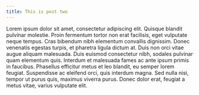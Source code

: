```yaml
---
title: This is post two
---
```


Lorem ipsum dolor sit amet, consectetur adipiscing elit. Quisque blandit pulvinar molestie. Proin fermentum tortor non erat facilisis, eget vulputate neque tempus. Cras bibendum nibh elementum convallis dignissim. Donec venenatis egestas turpis, et pharetra ligula dictum at. Duis non orci vitae augue aliquam malesuada. Duis euismod consectetur nibh, sodales pulvinar quam elementum quis. Interdum et malesuada fames ac ante ipsum primis in faucibus. Phasellus efficitur metus et leo blandit, eu semper lorem feugiat. Suspendisse ac eleifend orci, quis interdum magna. Sed nulla nisi, tempor ut purus quis, maximus viverra purus. Donec dolor erat, feugiat a metus vitae, varius vulputate elit.
